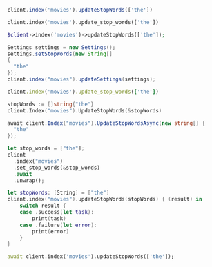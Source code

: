 <CodeGroup>

```javascript JS
client.index('movies').updateStopWords(['the'])
```

```python Python
client.index('movies').update_stop_words(['the'])
```

```php PHP
$client->index('movies')->updateStopWords(['the']);
```

```java Java
Settings settings = new Settings();
settings.setStopWords(new String[]
{
  "the"
});
client.index("movies").updateSettings(settings);
```

```ruby Ruby
client.index('movies').update_stop_words(['the'])
```

```go Go
stopWords := []string{"the"}
client.Index("movies").UpdateStopWords(&stopWords)
```

```csharp C#
await client.Index("movies").UpdateStopWordsAsync(new string[] {
  "the"
});
```

```rust Rust
let stop_words = ["the"];
client
  .index("movies")
  .set_stop_words(&stop_words)
  .await
  .unwrap();
```

```swift Swift
let stopWords: [String] = ["the"]
client.index("movies").updateStopWords(stopWords) { (result) in
    switch result {
    case .success(let task):
        print(task)
    case .failure(let error):
        print(error)
    }
}
```

```dart Dart
await client.index('movies').updateStopWords(['the']);
```
</CodeGroup>